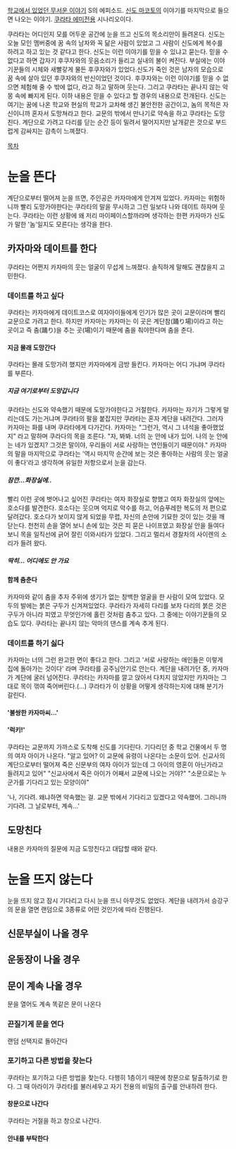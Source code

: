 [[학교에서 있었던 무서운 이야기]] S의 에피소드. [[신도 마코토]]의 이야기를 마지막으로 들으면 나오는 이야기. [[쿠라타 에미]]전용 시나리오이다.

쿠라타는 어디인지 모를 어두운 공간에 눈을 뜨고 신도의 목소리만이 들려온다. 신도는 오늘 모인 멤버중에 꿈 속의 남자와 꼭 닮은 사람이 있었고 그 사람이 신도에게 복수를 하려고 하고 있는 것 같다고 한다. 신도는 이런 이야기를 믿을 수 있냐고 묻는다.
믿을 수 없다고 하면 갑자기 후쿠자와의 웃음소리가 들리고 실내의 불이 켜진다. 부실에는 이야기꾼들의 시체와 새빨갛게 물든 후쿠자와가 있었다.신도가 죽인 것은 남자의 모습으로 꿈 속에 살아 있던 후쿠자와의 반신이었던 것이다. 후쿠자와는 이런 이야기를 믿을 수 없으면 체험해 줄 수 밖에 없다, 라고 하고 말하며 웃는다. 그리고 쿠라타는 끝나지 않는 악몽 속에 빠지게 된다.
이하 내용은 믿을 수 있다고 할 경우의 내용으로 전개된다.
신도는 여기는 꿈에 나온 학교와 현실의 학교가 교차해 생긴 불안전한 공간이고, 놈의 목적은 자신이니까 혼자서 도망쳐라고 한다. 교문의 밖에서 만나기로 약속을 하고 쿠라타는 도망친다. 계단으로 가려고 다리를 딛는 순간 등이 밀려서 떨어지지만 날개같은 것으로 부드럽게 감싸지는 감촉이 느껴졌다. 

[[목차]]
= 눈을 뜬다 =
계단으로부터 떨어져 눈을 뜨면, 주인공은 카자마에게 안겨져 있었다. 카자마는 위험하니까 빨리 도망가야한다는 쿠라타의 말을 무시하고 그런 일보다 나와 데이트 하자며 웃는다. 쿠라타는 이런 상황에 왜 저리 마이페이스할까라며 생각하는 한편 카자마가 신도가 말한 '놈'일지도 모른다는 생각을 한다.
== 카자마와 데이트를 한다 ==
쿠라타는 어쩐지 카자마의 웃는 얼굴이 무섭게 느껴졌다. 솔직하게 말해도 괜찮을지 고민한다.
=== 데이트를 하고 싶다 ===
쿠라타는 카자마에게 데이트코스로 여자아이들에게 인기가 많은 곳이 교문이라며 빨리 교문으로 가려고 한다. 하지만 카자마는 
카자마는 이 곳은 계단참(踊り場)이라고 하는 곳이고 즉 춤(踊り)을 추는 곳(場)이기 때문에 춤을 춰야한다며 춤을 춘다.
==== 지금 몰래 도망간다 ====
쿠라타는 몰래 도망가려 했지만 카자마에게 금방 들킨다. 카자마는 어디 가냐며 쿠라타를 부른다.

===== 지금 여기로부터 도망갑니다 =====
쿠라타는 신도와 약속했기 때문에 도망가야한다고 거절한다. 카자마는 자기가 그렇게 말리는데도 가는거냐며 쿠라타의 팔을 붙잡지만 쿠라타는 혼자 계단을 내려간다. 그러자 카자마는 화를 내며 쿠라타에게 다가간다. 카자마는 "그런가, 역시 그 녀석을 좋아했었지" 라고 말하며 쿠라다의 목을 조른다. "자, 봐봐. 너의 눈 안에 내가 있어. 나의 눈 안에는 네가 있겠지? 그것은 말이야, 우리들이 서로 사랑하는 연인들이기 때문이야." 
카자마의 말을 마지막으로 쿠라타는 '역시 마지막 순간에 보는 것은 좋아하는 사람의 웃는 얼굴이 좋다'라고 생각하며 유일한 저항으로서 눈을 감는다.
===== 잠깐...화장실에.. =====
빨리 이런 곳에 벗어나고 싶어진 쿠라타는 여자 화장실로 향했고 여자 화장실의 앞에는 호소다를 발견한다. 호소다는 웃으며 억지로 악수를 하고, 어슴푸레한 복도의 저 편으로 달려갔다. 호소다가 보이지 않게 되었을 무렵, 자신의 손안에 기묘한 것이 있는 것을 깨닫는다. 천천히 손을 열어 보니 손에 있는 것은 피 묻은 나이프였고 화장실 안을 들여다 보니 목을 일직선에 긁어 잘린 이와시타가 있었다. 그리고 멀리서 경찰차의 사이렌의 소리가 들려 왔다. 

===== 딱히... 어디에도 안 가요 =====

==== 함께 춤춘다 ====
카자마와 같이 춤을 추자 주위에 생기가 없는 창백한 얼굴을 한 사람이 모여 있었다. 모두의 발에는 붉은 구두가 신겨져있었다. 쿠라타가 자세히 다리를 보자 다리의 붉은 것은 구두가 아니라 피였고 무엇인가에 홀린 것처럼 춤추고 있다. 그 중에는 이야기꾼들의 모습도 있다. 쿠라타는 끝나지 않는 악마의 댄스를 계속 추게 된다.

=== 데이트를 하기 싫다 ===
카자마는 너의 그런 완고한 면이 좋다고 한다. 그리고 '서로 사랑하는 애인들은 이렇게 집에 돌아가는 것이다' 라며 쿠라타를 공주님안기로 안는다. 계단을 내려가던 중, 카자마가 계단에 굴러 넘어진다. 쿠라타는 카자마를 깔고 앉아서 다치지 않았지만 카자마는 그대로 목이 꺾여 죽어버린다.(...) 쿠라타가 이 상황을 어떻게 생각하는지에 대해 분기가 갈린다.
==== '불쌍한 카자마씨...' ====

==== '럭키!' ====
쿠라타는 교문까지 가까스로 도착해 신도를 기다린다. 기다리던 중 학교 건물에서 두 명의 여자 아이가 나온다.
"알고 있어? 이 교문에 유령이 나온다는 소문이 있어. 신교사의 계단으로부터 떨어져 죽은 신문부의 여자 아이가 있는데 그 아이의 영혼이 아닌가라고 들려지고 있어"
"신교사에서 죽은 아이가 어째서 교문에 나오는 거야?"
"소문으로는 누군가를 기다리고 있는 모양이야"


'나, 기다려. 왜냐하면 약속했는 걸. 교문 밖에서 기다리고 있겠다고 약속했어. 그러니까 기다려. 그 날로부터, 계속...'

== 도망친다 ==
내용은 카자마의 질문에 지금 도망친다고 대답할 때와 같다.

= 눈을 뜨지 않는다 =
눈을 뜨지 않고 잠시 기다리고 다시 눈을 뜨니 아무것도 없었다.
계단을 내려가서 승강구의 문을 열면 랜덤으로 3종류로 어떤 것인가에 따라 진행된다.


== 신문부실이 나올 경우 ==


== 운동장이 나올 경우 ==

== 문이 계속 나올 경우 ==

문을 열어도 계속 똑같은 문이 나온다

=== 끈질기게 문을 연다 ===
랜덤 선택지로 돌아간다

=== 포기하고 다른 방법을 찾는다 ===
쿠라타는 포기하고 다른 방법을 찾는다. 다행히 1층이기 때문에 창문으로 탈출하기로 한다. 그 때 아라이가 쿠라타를 불러세우고 자기 전용의 비밀의 출구를 안내하려 한다.

==== 창문으로 나간다 ====
쿠라타는 거절을 하고 창으로 나간다.

==== 안내를 부탁한다 ====
